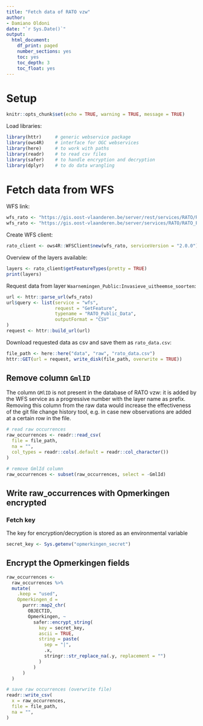 ```yaml
---
title: "Fetch data of RATO vzw"
author:
- Damiano Oldoni
date: "`r Sys.Date()`"
output:
  html_document:
    df_print: paged
    number_sections: yes
    toc: yes
    toc_depth: 3
    toc_float: yes
---
```


# Setup 

```r
knitr::opts_chunk$set(echo = TRUE, warning = TRUE, message = TRUE)
```

Load libraries:

```r
library(httr)     # generic webservice package
library(ows4R)    # interface for OGC webservices
library(here)     # to work with paths
library(readr)    # to read csv files
library(safer)    # to handle encryption and decryption
library(dplyr)    # to do data wrangling
```

# Fetch data from WFS

WFS link:

```r
wfs_rato <- "https://gis.oost-vlaanderen.be/server/rest/services/RATO/RATO_Public_Data/MapServer/WFSServer"
wfs_rato <- "https://gis.oost-vlaanderen.be/server/services/RATO/RATO_Public_Data/MapServer/WFSServer"
```

Create WFS client:

```r
rato_client <- ows4R::WFSClient$new(wfs_rato, serviceVersion = "2.0.0")
```

Overview of the layers available:

```r
layers <- rato_client$getFeatureTypes(pretty = TRUE)
print(layers)
```

Request data from layer `Waarnemingen_Public:Invasieve_uitheemse_soorten`:

```r
url <- httr::parse_url(wfs_rato)
url$query <- list(service = "wfs",
                  request = "GetFeature",
                  typename = "RATO_Public_Data",
                  outputFormat = "CSV"
)
request <- httr::build_url(url)
```

Download requested data as csv and save them  as `rato_data.csv`:

```r
file_path <- here::here("data", "raw", "rato_data.csv")
httr::GET(url = request, write_disk(file_path, overwrite = TRUE))
```

## Remove column `GmlID`

The column `GMlID` is not present in the database of RATO vzw: it is added by the WFS service as a progressive number with the layer name as prefix. Removing this column from the raw data would increase the effectiveness of the git file change history tool, e.g. in case new observations are added at a certain row in the file.

```r
# read raw occurrences
raw_occurrences <- readr::read_csv(
  file = file_path,
  na = "",
  col_types = readr::cols(.default = readr::col_character())
)

# remove GmlId column
raw_occurrences <- subset(raw_occurrences, select = -GmlId)
```
## Write raw_occurrences with Opmerkingen encrypted
### Fetch key
The key for encryption/decryption is stored as an environmental variable
```r
secret_key <- Sys.getenv("opmerkingen_secret")
```
## Encrypt the Opmerkingen fields
```r
raw_occurrences <-
  raw_occurrences %>%
  mutate(
    .keep = "used",
    Opmerkingen_d =
      purrr::map2_chr(
        OBJECTID,
        Opmerkingen, ~
          safer::encrypt_string(
            key = secret_key,
            ascii = TRUE,
            string = paste(
              sep = "|",
              .x,
              stringr::str_replace_na(.y, replacement = "")
            )
          )
      )
  )
```


```r
# save raw occurrences (overwrite file)
readr::write_csv(
  x = raw_occurrences,
  file = file_path,
  na = "",
)
```
